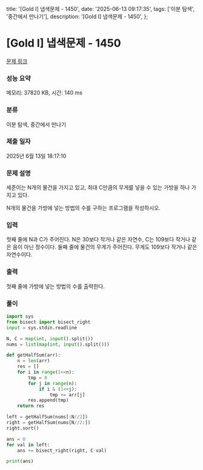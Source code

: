   title: '[Gold I] 냅색문제 - 1450',
  date: '2025-06-13 09:17:35',
  tags: ['이분 탐색', '중간에서 만나기'],
  description: '[Gold I] 냅색문제 - 1450',
};

# [Gold I] 냅색문제 - 1450 

[문제 링크](https://www.acmicpc.net/problem/1450) 

### 성능 요약

메모리: 37820 KB, 시간: 140 ms

### 분류

이분 탐색, 중간에서 만나기

### 제출 일자

2025년 6월 13일 18:17:10

### 문제 설명

세준이는 N개의 물건을 가지고 있고, 최대 C만큼의 무게를 넣을 수 있는 가방을 하나 가지고 있다.

N개의 물건을 가방에 넣는 방법의 수를 구하는 프로그램을 작성하시오.

### 입력 

 첫째 줄에 N과 C가 주어진다. N은 30보다 작거나 같은 자연수, C는 109보다 작거나 같은 음이 아닌 정수이다. 둘째 줄에 물건의 무게가 주어진다. 무게도 109보다 작거나 같은 자연수이다.

### 출력 

 첫째 줄에 가방에 넣는 방법의 수를 출력한다.

### 풀이
```python
import sys
from bisect import bisect_right
input = sys.stdin.readline

N, C = map(int, input().split())
nums = list(map(int, input().split()))

def getHalfSum(arr):
    n = len(arr)
    res = []
    for i in range(1<<n):
        tmp = 0
        for j in range(n):
            if i & (1<<j):
                tmp += arr[j]
        res.append(tmp)
    return res

left = getHalfSum(nums[:N//2])
right = getHalfSum(nums[N//2:])
right.sort()

ans = 0
for val in left:
    ans += bisect_right(right, C-val)

print(ans)
```